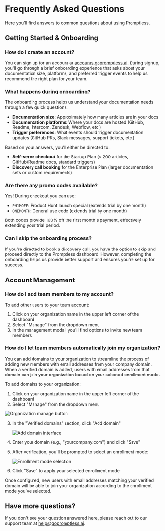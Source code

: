 # Frequently Asked Questions

Here you'll find answers to common questions about using Promptless.

## Getting Started & Onboarding

### How do I create an account? 

You can sign up for an account at [accounts.gopromptless.ai](https://accounts.gopromptless.ai). During signup, you'll go through a brief onboarding experience that asks about your documentation size, platforms, and preferred trigger events to help us recommend the right plan for your team.

### What happens during onboarding?

The onboarding process helps us understand your documentation needs through a few quick questions:

- **Documentation size**: Approximately how many articles are in your docs
- **Documentation platforms**: Where your docs are hosted (GitHub, Readme, Intercom, Zendesk, Webflow, etc.)
- **Trigger preferences**: What events should trigger documentation updates (GitHub PRs, Slack messages, support tickets, etc.)

Based on your answers, you'll either be directed to:
- **Self-serve checkout** for the Startup Plan (< 200 articles, GitHub/Readme docs, standard triggers)
- **Discovery call booking** for the Enterprise Plan (larger documentation sets or custom requirements)

### Are there any promo codes available?

Yes! During checkout you can use:
- `PH1MOFF`: Product Hunt launch special (extends trial by one month)
- `ONEMONTH`: General use code (extends trial by one month)

Both codes provide 100% off the first month's payment, effectively extending your trial period.

### Can I skip the onboarding process?

If you're directed to book a discovery call, you have the option to skip and proceed directly to the Promptless dashboard. However, completing the onboarding helps us provide better support and ensures you're set up for success. 

## Account Management

### How do I add team members to my account?

To add other users to your team account:
1. Click on your organization name in the upper left corner of the dashboard
2. Select "Manage" from the dropdown menu
3. In the management modal, you'll find options to invite new team members

### How do I let team members automatically join my organization?

You can add domains to your organization to streamline the process of adding new members with email addresses from your company domain. When a verified domain is added, users with email addresses from that domain can join your organization based on your selected enrollment mode.

To add domains to your organization:

1. Click on your organization name in the upper left corner of the dashboard
2. Select "Manage" from the dropdown menu

<Frame>
  <img src="https://promptless-customer-doc-assets.s3.amazonaws.com/docs-images/org_2lvkgU9erOFxYhtEVVC0ymPrPdF/da1a2608-09c4-41cc-bf5d-8b1bb87d9194-organization-manage-button.png" alt="Organization manage button" />
</Frame>

3. In the "Verified domains" section, click "Add domain"

   <Frame>
     <img src="https://promptless-customer-doc-assets.s3.amazonaws.com/docs-images/org_2lvkgU9erOFxYhtEVVC0ymPrPdF/da1a2608-09c4-41cc-bf5d-8b1bb87d9194-add-domain-interface.png" alt="Add domain interface" />
   </Frame>

4. Enter your domain (e.g., "yourcompany.com") and click "Save"
5. After verification, you'll be prompted to select an enrollment mode:

   <Frame>
     <img src="https://promptless-customer-doc-assets.s3.amazonaws.com/docs-images/org_2lvkgU9erOFxYhtEVVC0ymPrPdF/da1a2608-09c4-41cc-bf5d-8b1bb87d9194-enrollment-mode-selection.png" alt="Enrollment mode selection" />
   </Frame>

6. Click "Save" to apply your selected enrollment mode

Once configured, new users with email addresses matching your verified domain will be able to join your organization according to the enrollment mode you've selected.

## Have more questions?

If you don't see your question answered here, please reach out to our support team at [help@gopromptless.ai](mailto:help@gopromptless.ai).